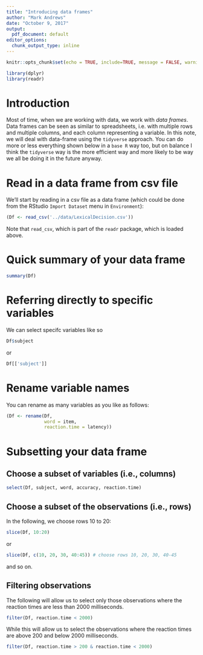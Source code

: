 ```yaml
---
title: "Introducing data frames"
author: "Mark Andrews"
date: "October 9, 2017"
output:
  pdf_document: default
editor_options:
  chunk_output_type: inline
---
```

```r
knitr::opts_chunk$set(echo = TRUE, include=TRUE, message = FALSE, warning = FALSE)
```


```r
library(dplyr)
library(readr)
```


# Introduction

Most of time, when we are working with data, we work with *data frames*. Data frames can be seen as similar to spreadsheets, i.e. with multiple rows and multiple columns, and each column representing a variable. In this note, we will deal with data-frame using the `tidyverse` approach. You can do more or less everything shown below in a `base R` way too, but on balance I think the `tidyverse` way is the more efficient way and more likely to be way we all be doing it in the future anyway. 

# Read in a data frame from csv file

We'll start by reading in a csv file as a data frame (which could be done from the RStudio `Import Dataset` menu in `Environment`):

```r
(Df <- read_csv('../data/LexicalDecision.csv'))
```
Note that `read_csv`, which is part of the `readr` package, which is loaded above.

# Quick summary of your data frame

```r
summary(Df)
```

# Referring directly to specific variables 

We can select specifc variables like so
```r
Df$subject
```
or
```r
Df[['subject']]
```

# Rename variable names 

You can rename as many variables as you like as follows:
```r
(Df <- rename(Df,
              word = item,
              reaction.time = latency))
```

# Subsetting your data frame

## Choose a subset of variables (i.e., columns)

```r
select(Df, subject, word, accuracy, reaction.time)
```

## Choose a subset of the observations (i.e., rows)

In the following, we choose rows 10 to 20:
```r
slice(Df, 10:20)
```
or 
```r
slice(Df, c(10, 20, 30, 40:45)) # choose rows 10, 20, 30, 40-45
```
and so on. 

## Filtering observations

The following will allow us to select only those observations where the reaction times are less than 2000 milliseconds.
```r
filter(Df, reaction.time < 2000)
```
While this will allow us to select the observations where the reaction times are above 200 and below 2000 milliseconds.
```r
filter(Df, reaction.time > 200 & reaction.time < 2000)
```


